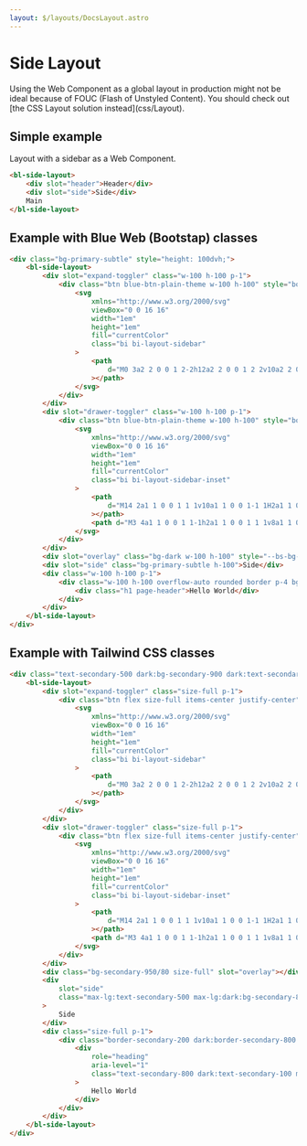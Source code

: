 ```yaml
---
layout: $/layouts/DocsLayout.astro
---
```



# Side Layout

<div class="alert alert-warning" role="alert">
    Using the Web Component as a global layout in production might not be ideal because of FOUC (Flash of Unstyled
    Content). You should check out [the CSS Layout solution instead](css/Layout).
</div>

## Simple example

Layout with a sidebar as a Web Component.

```html use:RenderBlock
<bl-side-layout>
    <div slot="header">Header</div>
    <div slot="side">Side</div>
    Main
</bl-side-layout>
```

## Example with Blue Web (Bootstap) classes

```html use:RenderBlock
<div class="bg-primary-subtle" style="height: 100dvh;">
    <bl-side-layout>
        <div slot="expand-toggler" class="w-100 h-100 p-1">
            <div class="btn blue-btn-plain-theme w-100 h-100" style="box-shadow: var(--trigger-box-shadow);">
                <svg
                    xmlns="http://www.w3.org/2000/svg"
                    viewBox="0 0 16 16"
                    width="1em"
                    height="1em"
                    fill="currentColor"
                    class="bi bi-layout-sidebar"
                >
                    <path
                        d="M0 3a2 2 0 0 1 2-2h12a2 2 0 0 1 2 2v10a2 2 0 0 1-2 2H2a2 2 0 0 1-2-2zm5-1v12h9a1 1 0 0 0 1-1V3a1 1 0 0 0-1-1zM4 2H2a1 1 0 0 0-1 1v10a1 1 0 0 0 1 1h2z"
                    ></path>
                </svg>
            </div>
        </div>
        <div slot="drawer-toggler" class="w-100 h-100 p-1">
            <div class="btn blue-btn-plain-theme w-100 h-100" style="box-shadow: var(--trigger-box-shadow);">
                <svg
                    xmlns="http://www.w3.org/2000/svg"
                    viewBox="0 0 16 16"
                    width="1em"
                    height="1em"
                    fill="currentColor"
                    class="bi bi-layout-sidebar-inset"
                >
                    <path
                        d="M14 2a1 1 0 0 1 1 1v10a1 1 0 0 1-1 1H2a1 1 0 0 1-1-1V3a1 1 0 0 1 1-1zM2 1a2 2 0 0 0-2 2v10a2 2 0 0 0 2 2h12a2 2 0 0 0 2-2V3a2 2 0 0 0-2-2z"
                    ></path>
                    <path d="M3 4a1 1 0 0 1 1-1h2a1 1 0 0 1 1 1v8a1 1 0 0 1-1 1H4a1 1 0 0 1-1-1z"></path>
                </svg>
            </div>
        </div>
        <div slot="overlay" class="bg-dark w-100 h-100" style="--bs-bg-opacity: 0.5;"></div>
        <div slot="side" class="bg-primary-subtle h-100">Side</div>
        <div class="w-100 h-100 p-1">
            <div class="w-100 h-100 overflow-auto rounded border p-4 bg-body">
                <div class="h1 page-header">Hello World</div>
            </div>
        </div>
    </bl-side-layout>
</div>
```

## Example with Tailwind CSS classes

```html
<div class="text-secondary-500 dark:bg-secondary-900 dark:text-secondary-400 bg-white h-screen">
    <bl-side-layout>
        <div slot="expand-toggler" class="size-full p-1">
            <div class="btn flex size-full items-center justify-center">
                <svg
                    xmlns="http://www.w3.org/2000/svg"
                    viewBox="0 0 16 16"
                    width="1em"
                    height="1em"
                    fill="currentColor"
                    class="bi bi-layout-sidebar"
                >
                    <path
                        d="M0 3a2 2 0 0 1 2-2h12a2 2 0 0 1 2 2v10a2 2 0 0 1-2 2H2a2 2 0 0 1-2-2zm5-1v12h9a1 1 0 0 0 1-1V3a1 1 0 0 0-1-1zM4 2H2a1 1 0 0 0-1 1v10a1 1 0 0 0 1 1h2z"
                    ></path>
                </svg>
            </div>
        </div>
        <div slot="drawer-toggler" class="size-full p-1">
            <div class="btn flex size-full items-center justify-center">
                <svg
                    xmlns="http://www.w3.org/2000/svg"
                    viewBox="0 0 16 16"
                    width="1em"
                    height="1em"
                    fill="currentColor"
                    class="bi bi-layout-sidebar-inset"
                >
                    <path
                        d="M14 2a1 1 0 0 1 1 1v10a1 1 0 0 1-1 1H2a1 1 0 0 1-1-1V3a1 1 0 0 1 1-1zM2 1a2 2 0 0 0-2 2v10a2 2 0 0 0 2 2h12a2 2 0 0 0 2-2V3a2 2 0 0 0-2-2z"
                    ></path>
                    <path d="M3 4a1 1 0 0 1 1-1h2a1 1 0 0 1 1 1v8a1 1 0 0 1-1 1H4a1 1 0 0 1-1-1z"></path>
                </svg>
            </div>
        </div>
        <div class="bg-secondary-950/80 size-full" slot="overlay"></div>
        <div
            slot="side"
            class="max-lg:text-secondary-500 max-lg:dark:bg-secondary-800 max-lg:dark:text-secondary-400 h-full max-lg:bg-white"
        >
            Side
        </div>
        <div class="size-full p-1">
            <div class="border-secondary-200 dark:border-secondary-800 size-full overflow-auto rounded-md border p-4">
                <div
                    role="heading"
                    aria-level="1"
                    class="text-secondary-800 dark:text-secondary-100 mt-4 mb-3 font-bold tracking-tight text-3xl border-secondary-200 dark:border-secondary-800 border-b-4 pb-1"
                >
                    Hello World
                </div>
            </div>
        </div>
    </bl-side-layout>
</div>
```
